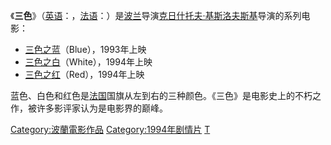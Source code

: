 {{noteTA
|T=zh-hans:三色; zh-hant:藍白紅三部曲;
|1=zh-hans:克日什托夫·基斯洛夫斯基;zh-hk:古茲托夫·奇斯洛夫斯基;zh-tw:克里斯多夫·奇士勞斯基;
|2=zh-hans:三色之蓝; zh-hant:藍色情挑;
|3=zh-hans:三色之白; zh-hant:白色情迷;
|4=zh-hans:三色之红; zh-hant:紅色情深;
|5=zh-hans:三色; zh-hant:藍白紅三部曲
}}

《'''三色'''》（[[英语|英语]]：{{lang|en|Three Colours}}，[[法语|法语]]：{{lang|fr|Trois Couleurs}}）是[[波兰|波兰]]导演[[克日什托夫·基斯洛夫斯基|克日什托夫·基斯洛夫斯基]]导演的系列电影：
* [[三色之蓝|三色之蓝]]（Blue），1993年上映
* [[三色之白|三色之白]]（White），1994年上映
* [[三色之红|三色之红]]（Red），1994年上映

蓝色、白色和红色是[[法国|法国]]国旗从左到右的三种颜色。《三色》是电影史上的不朽之作，被许多影评家认为是电影界的巅峰。

{{movie-stub}}

[[Category:波蘭電影作品|Category:波蘭電影作品]]
[[Category:1994年剧情片|Category:1994年剧情片]]
[[Category:电影三部曲|T]]